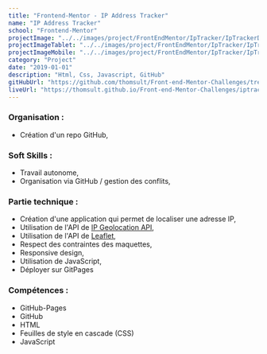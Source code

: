 ```yaml
---
title: "Frontend-Mentor - IP Address Tracker"
name: "IP Address Tracker"
school: "Frontend-Mentor"
projectImage: "../../images/project/FrontEndMentor/IpTracker/IpTrackerDesktop.png"
projectImageTablet: "../../images/project/FrontEndMentor/IpTracker/IpTrackerTablet.png"
projectImageMobile: "../../images/project/FrontEndMentor/IpTracker/IpTrackerMobile.png"
category: "Project"
date: "2019-01-01"
description: "Html, Css, Javascript, GitHub"
gitHubUrl: "https://github.com/thomsult/Front-end-Mentor-Challenges/tree/master/iptracker"
liveUrl: "https://thomsult.github.io/Front-end-Mentor-Challenges/iptracker/"
---
```


### Organisation : 
- Création d'un repo GitHub, 

### Soft Skills : 
- Travail autonome, 
- Organisation via GitHub / gestion des conflits, 

### Partie technique : 
- Création d'une application qui permet de localiser une adresse IP,
- Utilisation de l'API de [IP Geolocation API](https://ipapi.co/),
- Utilisation de l'API de [Leaflet](https://leafletjs.com/),
- Respect des contraintes des maquettes,
- Responsive design,
- Utilisation de JavaScript,
- Déployer sur GitPages 

### Compétences : 
- GitHub-Pages 
- GitHub
- HTML 
- Feuilles de style en cascade (CSS) 
- JavaScript